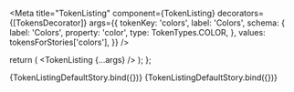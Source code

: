 


<Meta
  title="TokenListing"
  component={TokenListing}
  decorators={[TokensDecorator]}
  args={{
    tokenKey: 'colors',
    label: 'Colors',
    schema: {
      label: 'Colors',
      property: 'color',
      type: TokenTypes.COLOR,
    },
    values: tokensForStories['colors'],
  }}
/>

  return (
    <Provider store={store}>
      <TokenListing {...args} />
    </Provider>
  );
};

<Canvas>
  <Story name="TokenListing" args={{}}>
    {TokenListingDefaultStory.bind({})}
  </Story>
  <Story
    name="Spacing"
    args={{
      tokenKey: 'spacing',
      label: "Spacing",
      schema: {
        label: 'Spacing',
        property: 'spacing',
        type: TokenTypes.SPACING,
      },
      values: tokensForStories['spacing'],
    }}
  >
    {TokenListingDefaultStory.bind({})}
  </Story>
</Canvas>
